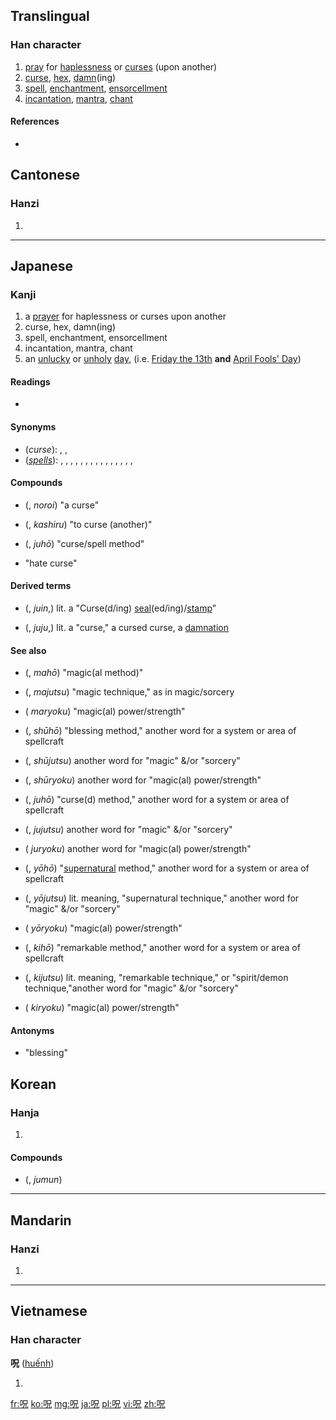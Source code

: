 ==Translingual==

===Han character===
{{Han char|rn=30|rad=口|as=05|sn=8|four=|canj=口口竹山 (RRHU)}}

# [[pray]] for [[haplessness]] or [[curse]]s (upon another)
# [[curse]], [[hex]], [[damn]](ing)
# [[spell]], [[enchantment]], [[ensorcell]]ment
# [[incantation]], [[mantra]], [[chant]]

====References====
* {{Han ref|kx=0182.020|dkj=03443|dj=0401.020|hdz=10601.030|uh=546A|ud=21610}}

==Cantonese==

===Hanzi===
{{yue-hanzi|jyut=|y=juk1}}

# {{rfdef|lang=yue|sort=示05}}

----

==Japanese==

===Kanji===
{{ja-kanji|grade=|rs=口05}}

# a [[prayer]] for haplessness or curses upon another
# curse, hex, damn(ing)
# spell, enchantment, ensorcellment
# incantation, mantra, chant
# an [[unlucky]] or [[unholy]] [[day]], (i.e. [[Friday the thirteenth|Friday the 13th]] '''and''' [[April Fools' Day]])

====Readings====
* {{ja-readings|on={{l|ja|じゅ}} (ju), {{l|ja|しゅう}} (shū)|kun={{l|ja|のろう}} (norou), {{l|ja|のろい}} (noroi)}}

====Synonyms====
* (''curse''): {{l|ja|咒}}, {{l|ja|詛}}, {{l|ja|诅}}
* (''[[spell]]s''): {{l|ja|呪}}, {{l|ja|呪縛}}, {{l|ja|呪文}}, {{l|ja|呪咒}}, {{l|ja|咒}}, {{l|ja|咒縛}}, {{l|ja|祝呪}}, {{l|ja|祝}}, {{l|ja|祝縛}}, {{l|ja|祝文}}, {{l|ja|祝福}}, {{l|ja|福}}, {{l|ja|福縛}}, {{l|ja|呪縛を解く}}, {{l|ja|祝福する}}, {{l|ja|呪縛する}}

====Compounds====
* {{l|ja|呪い}} ({{l|ja|のろい}}, ''noroi'') "a curse"
* {{l|ja|呪る}} ({{l|ja|かしる}}, ''kashiru'') "to curse (another)" 
* {{l|ja|呪法}} ({{l|ja|じゅほう}}, ''juhō'') "curse/spell method"
* {{l|ja|呪怨}} "hate curse"

====Derived terms====
* {{l|ja|呪印}} ({{l|ja|じゅいん}}, ''juin'',) lit. a "Curse(d/ing) [[seal]](ed/ing)/[[stamp]]"
* {{l|ja|呪咒}} ({{l|ja|じゅじゅ}}, ''juju'',) lit. a "curse," a cursed curse, a [[damnation]]

====See also====
* {{l|ja|魔法}} ({{l|ja|まほう}}, ''mahō'') "magic(al method)"
* {{l|ja|魔術}} ({{l|ja|まじゅつ}}, ''majutsu'') "magic technique," as in magic/sorcery
* {{l|ja|魔力}} ({{l|ja|まりょく}} ''maryoku'') "magic(al) power/strength"
* {{l|ja|祝法}} ({{l|ja|しゅうほう}}, ''shūhō'') "blessing method," another word for a system or area of spellcraft
* {{l|ja|祝術}} ({{l|ja|しゅうじゅつ}}, ''shūjutsu'') another word for "magic" &/or "sorcery"
* {{l|ja|祝力}} ({{l|ja|しゅうりょく}}, ''shūryoku'') another word for "magic(al) power/strength"
* {{l|ja|呪法}} ({{l|ja|じゅほう}}, ''juhō'') "curse(d) method," another word for a system or area of spellcraft
* {{l|ja|呪術}} ({{l|ja|じゅじゅつ}}, ''jujutsu'') another word for "magic" &/or "sorcery"
* {{l|ja|呪力}} ({{l|ja|じゅりょく}} ''juryoku'') another word for "magic(al) power/strength"
* {{l|ja|妖法}} ({{l|ja|ようほう}}, ''yōhō'') "[[supernatural]] method," another word for a system or area of spellcraft
* {{l|ja|妖術}} ({{l|ja|ようじゅつ}}, ''yōjutsu'') lit. meaning, "supernatural technique," another word for "magic" &/or "sorcery"
* {{l|ja|妖力}} ({{l|ja|じゅりょく}} ''yōryoku'') "magic(al) power/strength"
* {{l|ja|鬼法}} ({{l|ja|きほう}}, ''kihō'') "remarkable method," another word for a system or area of spellcraft
* {{l|ja|鬼術}} ({{l|ja|きじゅつ}}, ''kijutsu'') lit. meaning, "remarkable technique," or "spirit/demon technique,"another word for "magic" &/or "sorcery"
* {{l|ja|鬼力}} ({{l|ja|じゅりょく}} ''kiryoku'') "magic(al) power/strength"

====Antonyms====
* {{l|ja|祝}} "blessing"

==Korean==

===Hanja===
{{ko-hanja|hangeul=[[주]]|rv=ju|mr=chu}}

# {{rfdef|lang=ko|sort=口05}}

====Compounds====
* {{l|ja|呪文}} ({{l|ko|주문}}, ''jumun'')

----

==Mandarin==

===Hanzi===
{{cmn-hanzi|pin=[[zhòu]] ([[zhou4]])|wg=chou<sup>4</sup>}}

# {{rfdef|lang=cmn|sort=口05}}

----

==Vietnamese==

===Han character===
'''呪''' ([[huếnh]])

# {{rfdef|lang=vi}}

[[fr:呪]]
[[ko:呪]]
[[mg:呪]]
[[ja:呪]]
[[pl:呪]]
[[vi:呪]]
[[zh:呪]]
